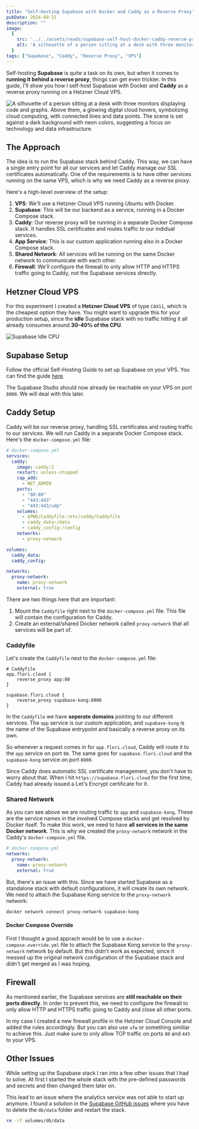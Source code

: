 ```yaml
---
title: "Self-Hosting Supabase with Docker and Caddy as a Reverse Proxy"
pubDate: 2024-09-21
description: ""
image:
  {
    src: '../../assets/reads/supabase-self-host-docker-caddy-reverse-proxy.jpg',
    alt: 'A silhouette of a person sitting at a desk with three monitors displaying code and graphs. Above them, a glowing digital cloud hovers, symbolizing cloud computing, with connected lines and data points. The scene is set against a dark background with neon colors, suggesting a focus on technology and data infrastructure.',
  }
tags: ["Supabase", "Caddy", "Reverse Proxy", "VPS"]
---
```



Self-hosting **Supabase** is quite a task on its own, but when it comes to **running it behind a reverse proxy**, things can get even trickier. In this guide, I'll show you how I self-host Supabase with Docker and **Caddy** as a reverse proxy running on a Hetzner Cloud VPS.

<Image
  src={coverImage}
  alt='A silhouette of a person sitting at a desk with three monitors displaying code and graphs. Above them, a glowing digital cloud hovers, symbolizing cloud computing, with connected lines and data points. The scene is set against a dark background with neon colors, suggesting a focus on technology and data infrastructure.'
  caption="Building Your Own Supabase: A Step-by-Step Guide to Self-Hosting with Docker and Caddy as a Reverse Proxy."
  lazy={false}
/>

## The Approach

The idea is to run the Supabase stack behind Caddy. This way, we can have a single entry point for all our services and let Caddy manage our SSL certificates automatically. One of the requirements is to have other services running on the same VPS, which is why we need Caddy as a reverse proxy.

Here's a high-level overview of the setup:

1. **VPS**: We'll use a Hetzner Cloud VPS running Ubuntu with Docker.
2. **Supabase**: This will be our backend as a service, running in a Docker Compose stack.
3. **Caddy**: Our reverse proxy will be running in a separate Docker Compose stack. It handles SSL certificates and routes traffic to our indidual services.
4. **App Service**: This is our custom application running also in a Docker Compose stack.
5. **Shared Network**: All services will be running on the same Docker network to communicate with each other.
6. **Firewall**: We'll configure the firewall to only allow HTTP and HTTPS traffic going to Caddy, not the Supabase services directly.

## Hetzner Cloud VPS

For this experiment I created a **Hetzner Cloud VPS** of type `CAX11`, which is the cheapest option they have. You might want to upgrade this for your production setup, since the **idle** Supabase stack with no traffic hitting it all already consumes around **30-40% of the CPU**.

![Supabase Idle CPU](../../assets/reads/supabase-idle-cpu.png)

## Supabase Setup

Follow the official Self-Hosting Guide to set up Supabase on your VPS. You can find the guide [here](https://supabase.com/docs/guides/self-hosting/docker).

The Supabase Studio should now already be reachable on your VPS on port `8000`. We will deal with this later.

## Caddy Setup

Caddy will be our reverse proxy, handling SSL certificates and routing traffic to our services. We will run Caddy in a separate Docker Compose stack. Here's the `docker-compose.yml` file:

```yaml {13, 16-17, 23-27}
# docker-compose.yml
services:
  caddy:
    image: caddy:2
    restart: unless-stopped
    cap_add:
      - NET_ADMIN
    ports:
      - "80:80"
      - "443:443"
      - "443:443/udp"
    volumes:
      - $PWD/Caddyfile:/etc/caddy/Caddyfile
      - caddy_data:/data
      - caddy_config:/config
    networks:
      - proxy-network

volumes:
  caddy_data:
  caddy_config:

networks:
  proxy-network:
    name: proxy-network
    external: true
```

There are two things here that are important:

1. Mount the `Caddyfile` right next to the `docker-compose.yml` file. This file will contain the configuration for Caddy.
2. Create an external/shared Docker network called `proxy-network` that all services will be part of.

### Caddyfile

Let's create the `Caddyfile` next to the `docker-compose.yml` file:

```plaintext {7}
# Caddyfile
app.flori.cloud {
    reverse_proxy app:80
}

supabase.flori.cloud {
    reverse_proxy supabase-kong:8000
}
```

In the `Caddyfile` we have **seperate domains** pointing to our different services. The `app` service is our custom application, and `supabase-kong` is the name of the Supabase entrypoint and basically a reverse proxy on its own.

So whenever a request comes in for `app.flori.cloud`, Caddy will route it to the `app` service on port `80`. The same goes for `supabase.flori.cloud` and the `supabase-kong` service on port `8000`.

Since Caddy does automatic SSL certificate management, you don't have to worry about that. When I hit `https://supabase.flori.cloud` for the first time, Caddy had already issued a Let's Encrypt certificate for it.

### Shared Network

As you can see above we are routing traffic to `app` and `supabase-kong`. These are the service names in the involved Compose stacks and get resolved by Docker itself. To make this work, we need to have **all services in the same Docker network**. This is why we created the `proxy-network` network in the Caddy's `docker-compose.yml` file.

```yaml 
# docker-compose.yml
networks:
  proxy-network:
    name: proxy-network
    external: true
```

But, there's an issue with this. Since we have started Supabase as a standalone stack with default configurations, it will create its own network. We need to attach the Supabase Kong service to the `proxy-network` network:

```bash
docker network connect proxy-network supabase-kong
```

#### Docker Compose Override

First I thought a good apprach would be to use a `docker-compose.override.yml` file to attach the Supabase Kong service to the `proxy-network` network by default. But this didn't work as expected, since it messed up the original network configuration of the Supabase stack and didn't get merged as I was hoping.

## Firewall

As mentioned earlier, the Supabase services are **still reachable on their ports directly**. In order to prevent this, we need to configure the firewall to only allow HTTP and HTTPS traffic going to Caddy and close all other ports.

In my case I created a new firewall profile in the Hetzner Cloud Console and added the rules accordingly. But you can also use `ufw` or something similiar to achieve this. Just make sure to only allow TCP traffic on ports `80` and `443` to your VPS.

## Other Issues

While setting up the Supabase stack I ran into a few other issues that I had to solve. At first I started the whole stack with the pre-defined passwords and secrets and then changed them later on.

This lead to an issue where the analytics service was not able to start up anymore. I found a solution in the [Supabase GitHub issues](https://github.com/supabase/supabase/issues/22605) where you have to delete the `db/data` folder and restart the stack.

```bash
rm -rf volumes/db/data
```